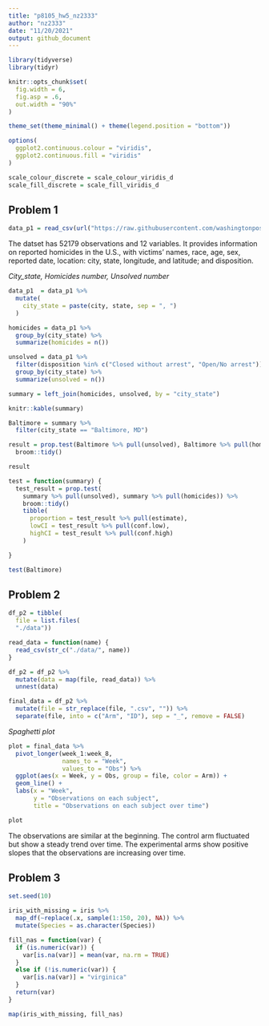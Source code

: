 ```yaml
---
title: "p8105_hw5_nz2333"
author: "nz2333"
date: "11/20/2021"
output: github_document
---
```


```r
library(tidyverse)
library(tidyr)

knitr::opts_chunk$set(
  fig.width = 6,
  fig.asp = .6,
  out.width = "90%"
)

theme_set(theme_minimal() + theme(legend.position = "bottom"))

options(
  ggplot2.continuous.colour = "viridis",
  ggplot2.continuous.fill = "viridis"
)

scale_colour_discrete = scale_colour_viridis_d
scale_fill_discrete = scale_fill_viridis_d
```

## Problem 1
```r
data_p1 = read_csv(url("https://raw.githubusercontent.com/washingtonpost/data-homicides/master/homicide-data.csv"))
```

The datset has 52179 observations and 12 variables. It provides information on reported homicides in the U.S., with victims' names, race, age, sex, reported date, location: city, state, longitude, and latitude; and disposition. 

_City_state, Homicides number, Unsolved number_
```r
data_p1  = data_p1 %>%
  mutate(
    city_state = paste(city, state, sep = ", ")
  )

homicides = data_p1 %>%
  group_by(city_state) %>%
  summarize(homicides = n())

unsolved = data_p1 %>%
  filter(disposition %in% c("Closed without arrest", "Open/No arrest")) %>%
  group_by(city_state) %>%
  summarize(unsolved = n())

summary = left_join(homicides, unsolved, by = "city_state")

knitr::kable(summary)
```

```r
Baltimore = summary %>%
  filter(city_state == "Baltimore, MD")

result = prop.test(Baltimore %>% pull(unsolved), Baltimore %>% pull(homicides)) %>%
  broom::tidy()

result
```

```r
test = function(summary) {
  test_result = prop.test(
    summary %>% pull(unsolved), summary %>% pull(homicides)) %>%
    broom::tidy() 
    tibble(
      proportion = test_result %>% pull(estimate), 
      lowCI = test_result %>% pull(conf.low), 
      highCI = test_result %>% pull(conf.high)
    )

}

test(Baltimore)

```


## Problem 2
```r
df_p2 = tibble(
  file = list.files(
  "./data"))

read_data = function(name) {
  read_csv(str_c("./data/", name))
}

df_p2 = df_p2 %>%
  mutate(data = map(file, read_data)) %>%
  unnest(data)

final_data = df_p2 %>%
  mutate(file = str_replace(file, ".csv", "")) %>%
  separate(file, into = c("Arm", "ID"), sep = "_", remove = FALSE)
```

_Spaghetti plot_
```r
plot = final_data %>%
  pivot_longer(week_1:week_8, 
               names_to = "Week", 
               values_to = "Obs") %>%
  ggplot(aes(x = Week, y = Obs, group = file, color = Arm)) +
  geom_line() +
  labs(x = "Week", 
       y = "Observations on each subject",
       title = "Observations on each subject over time")

plot
```

The observations are similar at the beginning. The control arm fluctuated but show a steady trend over time. The experimental arms show positive slopes that the observations are increasing over time. 

## Problem 3
```r
set.seed(10)

iris_with_missing = iris %>% 
  map_df(~replace(.x, sample(1:150, 20), NA)) %>%
  mutate(Species = as.character(Species))
```

```r
fill_nas = function(var) {
  if (is.numeric(var)) {
    var[is.na(var)] = mean(var, na.rm = TRUE)
  }
  else if (!is.numeric(var)) {
    var[is.na(var)] = "virginica"
  }
  return(var)
}
```

```r
map(iris_with_missing, fill_nas)
```


